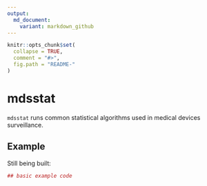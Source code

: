 ```yaml
---
output:
  md_document:
    variant: markdown_github
---
```


<!-- README.md is generated from README.Rmd. Please edit that file -->

```r
knitr::opts_chunk$set(
  collapse = TRUE,
  comment = "#>",
  fig.path = "README-"
)
```

# mdsstat

`mdsstat` runs common statistical algorithms used in medical devices surveillance.

## Example

Still being built:

```r
## basic example code
```
